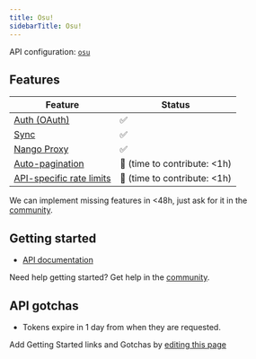 ```yaml
---
title: Osu!
sidebarTitle: Osu!
---
```


API configuration: [`osu`](https://nango.dev/providers.yaml)

## Features

| Feature                                                                          | Status                          |
| -------------------------------------------------------------------------------- | ------------------------------- |
| [Auth (OAuth)](/guides/oauth)                                                      | ✅                              |
| [Sync](/guides/sync)                                                              | ✅                              |
| [Nango Proxy](/guides/proxy)                          | ✅   |
| [Auto-pagination](/nango-sync/configuration#auto-pagination)                     | 🚫 (time to contribute: &lt;1h) |
| [API-specific rate limits](/nango-sync/configuration#rate-limits-retry-policies) | 🚫 (time to contribute: &lt;1h) |

<Tip>We can implement missing features in &lt;48h, just ask for it in the [community](https://nango.dev/slack).</Tip>
## Getting started

-   [API documentation](https://docs.ppy.sh)

<Tip>Need help getting started? Get help in the [community](https://nango.dev/slack).</Tip>

## API gotchas

-   Tokens expire in 1 day from when they are requested.

<Note>Add Getting Started links and Gotchas by [editing this page](https://github.com/nangohq/nango/tree/master/docs-v2/integrations/all/osu.mdx)</Note>
